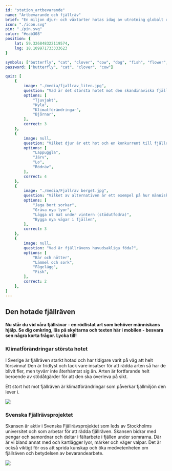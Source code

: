 ```yaml
---
id: "station_artbevarande"
name: "Artbevarande och fjällräv"
brief: "En miljon djur- och växtarter hotas idag av utrotning globalt och bara i Sverige riskerar minst tvåtusen arter att försvinna. Flera av Skansens djur ingår eller har ingått i olika former av bevarandeprojekt – fjällräven är ett av dem."
icon: "./icon.svg"
pin: "./pin.svg"
color: "#eab308"
position: {
    lat: 59.326848322119574,
    lng: 18.109971733333623
}

symbols: ["butterfly", "cat", "clover", "cow", "dog", "fish", "flower", "fox", "frog"]
password: ["butterfly", "cat", "clover", "cow"]

quiz: [
    {
        image: "./media/fjallrav_liten.jpg",
        question: "Vad är det största hotet mot den skandinaviska fjällräven?",
        options: [
            "Tjuvjakt",
            "Kyla",
            "Klimatförändringar",
            "Björnar",
        ],
        correct: 3
    },
    {
        image: null,
        question: "Vilket djur är ett hot och en konkurrent till fjällräven?",
        options: [
            "Lappuggla",
            "Järv",
            "Lo",
            "Rödräv",
        ],
        correct: 4
    },
    {
        image: "./media/Fjallrav berget.jpg",
        question: "Vilket av alternativen är ett exempel på hur människan stöttar fjällrävarna?",
        options: [
            "Jaga bort sorkar",
            "Gräva nya lyor",
            "Lägga ut mat under vintern (stödutfodra)",
            "Bygga nya vägar i fjällen",
        ],
        correct: 3
    },
    {
        image: null,
        question: "Vad är fjällrävens huvudsakliga föda?",
        options: [
            "Bär och nötter",
            "Lämmel och sork",
            "Fågelägg",
            "Fisk",
        ],
        correct: 2
    },
]
---
```


## Den hotade fjällräven

#### Nu står du vid våra fjällrävar - en rödlistat art som behöver människans hjälp. Se dig omkring, läs på skyltarna och texten här i mobilen - besvara sen några korta frågor. Lycka till!

### Klimatförändringar största hotet

I Sverige är fjällräven starkt hotad och har tidigare varit på väg att helt försvinna! Den är fridlyst och tack vare insatser för att rädda arten så har de blivit fler, men tyvärr inte återhämtat sig än. Arten är fortfarande helt beroende av stödåtgärder för att den ska överleva på sikt. 

Ett stort hot mot fjällräven är klimatförändringar som påverkar fjällmiljön den lever i.


<img
     src="/stations/artbevarande/media/Fjallrav sommar.jpg">
</img>


### Svenska Fjällrävsprojektet

Skansen är aktiv i Svenska Fjällrävsprojektet som leds av Stockholms universitet och som arbetar för att rädda fjällräven. Skansen bidrar med pengar och samordnar och deltar i fältarbete i fjällen under somrarna. Där är vi bland annat med och kartlägger lyor, märker och väger valpar. Det är också viktigt för oss att sprida kunskap och öka medvetenheten om fjällräven och betydelsen av bevarandearbete.

<img
     src="/stations/artbevarande/media/fjallrav_liten.jpg">
</img>

